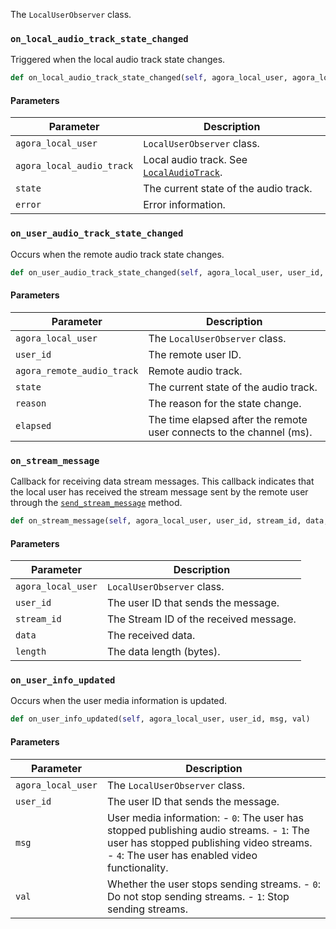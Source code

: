 The `LocalUserObserver` class.

### `on_local_audio_track_state_changed`

Triggered when the local audio track state changes.

```python
def on_local_audio_track_state_changed(self, agora_local_user, agora_local_audio_track, state, error)
```

#### Parameters

| Parameter | Description |
|---------------|----------------------------------------------------------------------|
| `agora_local_user` | `LocalUserObserver` class. |
| `agora_local_audio_track` | Local audio track. See [`LocalAudioTrack`](./localaudiotrack). |
| `state` | The current state of the audio track. |
| `error` | Error information. |

### `on_user_audio_track_state_changed`

Occurs when the remote audio track state changes.

```python
def on_user_audio_track_state_changed(self, agora_local_user, user_id, agora_remote_audio_track, state, reason, elapsed)
```

#### Parameters

| Parameter | Description |
|---------------|----------------------------------------------------------------------|
| `agora_local_user` | The `LocalUserObserver` class. |
| `user_id` | The remote user ID. |
| `agora_remote_audio_track` | Remote audio track. |
| `state` | The current state of the audio track. |
| `reason` | The reason for the state change. |
| `elapsed` | The time elapsed after the remote user connects to the channel (ms). |

### `on_stream_message`

Callback for receiving data stream messages. This callback indicates that the local user has received the stream message sent by the remote user through the [`send_stream_message`](./rtcconnection#sendstreammessage) method.

```python
def on_stream_message(self, agora_local_user, user_id, stream_id, data, length)
```

#### Parameters

| Parameter | Description |
|---------------|----------------------------------------------------------------------|
| `agora_local_user` | `LocalUserObserver` class. |
| `user_id` | The user ID that sends the message. |
| `stream_id` | The Stream ID of the received message. |
| `data` | The received data. |
| `length` | The data length (bytes). |

### `on_user_info_updated`

Occurs when the user media information is updated.

```python
def on_user_info_updated(self, agora_local_user, user_id, msg, val)
```

#### Parameters

|Parameter|Description|
|---------|-----------|
|`agora_local_user`| The `LocalUserObserver` class.|
|`user_id`|The user ID that sends the message.|
|`msg`|User media information: - `0`: The user has stopped publishing audio streams. - `1`: The user has stopped publishing video streams. - `4`: The user has enabled video functionality.|
|`val`|Whether the user stops sending streams. - `0`: Do not stop sending streams. - `1`: Stop sending streams.|
